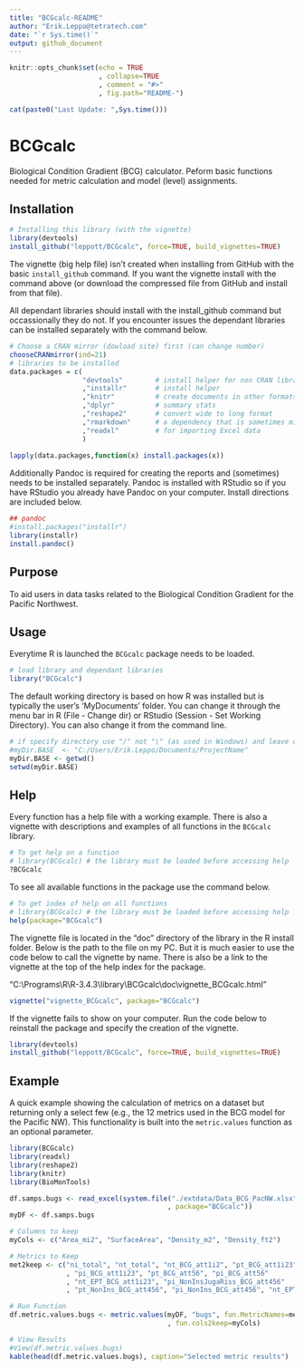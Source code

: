 ```yaml
---
title: "BCGcalc-README"
author: "Erik.Leppo@tetratech.com"
date: "`r Sys.time()`"
output: github_document
---
```


<!-- README.md is generated from README.Rmd. Please edit that file -->

```r
knitr::opts_chunk$set(echo = TRUE
                      , collapse=TRUE
                      , comment = "#>"
                      , fig.path="README-")

```

```r
cat(paste0("Last Update: ",Sys.time()))
```


# BCGcalc
Biological Condition Gradient (BCG) calculator.  Peform basic functions needed for metric calculation and model (level) assignments.

Installation
-----------------
```r
# Installing this library (with the vignette)
library(devtools) 
install_github("leppott/BCGcalc", force=TRUE, build_vignettes=TRUE)
```

The vignette (big help file) isn't created when installing from GitHub with the basic `install_github` command.  If you want the vignette install with the command above (or download the compressed file from GitHub and install from that file).

All dependant libraries should install with the install_github command but occassionally they do not.  If you encounter issues the dependant libraries can be installed separately with the command below.

```r
# Choose a CRAN mirror (dowload site) first (can change number)
chooseCRANmirror(ind=21) 
# libraries to be installed
data.packages = c(                  
                  "devtools"        # install helper for non CRAN libraries
                  ,"installr"       # install helper
                  ,"knitr"          # create documents in other formats (e.g., PDF or Word)
                  ,"dplyr"          # summary stats
                  ,"reshape2"       # convert wide to long format
                  ,"rmarkdown"      # a dependency that is sometimes missed.
                  ,"readxl"         # for importing Excel data
                  )
                  
lapply(data.packages,function(x) install.packages(x))
```

Additionally Pandoc is required for creating the reports and (sometimes) needs to be installed separately.  Pandoc is installed with RStudio so if you have RStudio you already have Pandoc on your computer.  Install directions are included below.

```r
## pandoc
#install.packages("installr")
library(installr)
install.pandoc()
```

Purpose
--------------
To aid users in data tasks related to the Biological Condition Gradient for the Pacific Northwest.

Usage
------------
Everytime R is launched the `BCGcalc` package needs to be loaded.
```r
# load library and dependant libraries
library("BCGcalc")
```

The default working directory is based on how R was installed but is typically the user's 'MyDocuments' folder.  You can change it through the menu bar in R (File - Change dir) or RStudio (Session - Set Working Directory).  You can also change it from the command line.

```r
# if specify directory use "/" not "\" (as used in Windows) and leave off final "/" (example below).
#myDir.BASE  <- "C:/Users/Erik.Leppo/Documents/ProjectName"
myDir.BASE <- getwd()
setwd(myDir.BASE)
```

Help
------------
Every function has a help file with a working example.  There is also a vignette with descriptions and examples of all functions in the `BCGcalc` library.

```r
# To get help on a function
# library(BCGcalc) # the library must be loaded before accessing help
?BCGcalc
```

To see all available functions in the package use the command below.

```r
# To get index of help on all functions
# library(BCGcalc) # the library must be loaded before accessing help
help(package="BCGcalc")
```

The vignette file is located in the “doc” directory of the library in the R install folder.  Below is the path to the file on my PC.  But it is much easier to use the code below to call the vignette by name.  There is also be a link to the vignette at the top of the help index for the package.

"C:\\Programs\\R\\R-3.4.3\\library\\BCGcalc\\doc\\vignette_BCGcalc.html"

```r
vignette("vignette_BCGcalc", package="BCGcalc")
```

If the vignette fails to show on your computer.  Run the code below to reinstall the package and specify the creation of the vignette.

```r
library(devtools)
install_github("leppott/BCGcalc", force=TRUE, build_vignettes=TRUE)
```

Example
------------
A quick example showing the calculation of metrics on a dataset but returning only a select few (e.g., the 12 metrics used in the BCG model for the Pacific NW).  This functionality is built into the `metric.values` function as an optional parameter.

```r
library(BCGcalc)
library(readxl)
library(reshape2)
library(knitr)
library(BioMonTools)

df.samps.bugs <- read_excel(system.file("./extdata/Data_BCG_PacNW.xlsx"
                                       , package="BCGcalc"))
myDF <- df.samps.bugs

# Columns to keep
myCols <- c("Area_mi2", "SurfaceArea", "Density_m2", "Density_ft2")

# Metrics to Keep
met2keep <- c("ni_total", "nt_total", "nt_BCG_att1i2", "pt_BCG_att1i23"
              , "pi_BCG_att1i23", "pt_BCG_att56", "pi_BCG_att56"
              , "nt_EPT_BCG_att1i23", "pi_NonInsJugaRiss_BCG_att456"
              , "pt_NonIns_BCG_att456", "pi_NonIns_BCG_att456", "nt_EPT")

# Run Function
df.metric.values.bugs <- metric.values(myDF, "bugs", fun.MetricNames=met2keep
                                       , fun.cols2keep=myCols)

# View Results
#View(df.metric.values.bugs)
kable(head(df.metric.values.bugs), caption="Selected metric results")
```

